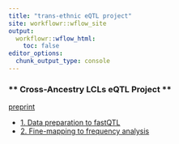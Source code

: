 ```yaml
---
title: "trans-ethnic eQTL project"
site: workflowr::wflow_site
output:
  workflowr::wflow_html:
    toc: false
editor_options:
  chunk_output_type: console
---
```


### ** Cross-Ancestry LCLs eQTL Project **

[preprint](https://www.medrxiv.org/content/10.1101/2022.10.21.22281371v1)


*  [1. Data preparation to fastQTL](manuscript1.html)
*  [2. Fine-mapping to frequency analysis](manuscript2.html)


